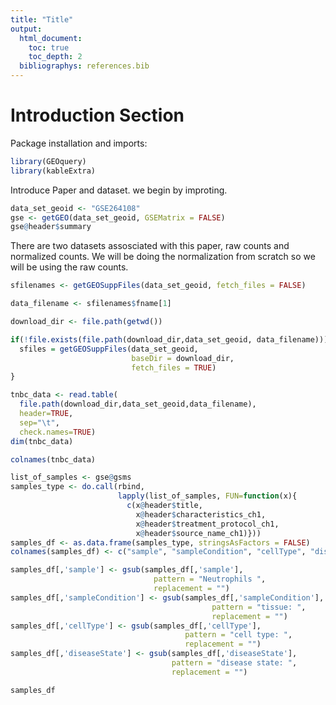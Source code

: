 ```yaml
---
title: "Title"
output: 
  html_document:
    toc: true
    toc_depth: 2
  bibliographys: references.bib
---
```


# Introduction Section

Package installation and imports:
```r
library(GEOquery)
library(kableExtra)
```

Introduce Paper and dataset. we begin by improting.

```r
data_set_geoid <- "GSE264108"
gse <- getGEO(data_set_geoid, GSEMatrix = FALSE)
gse@header$summary
```

There are two datasets assosciated with this paper, raw counts and normalized counts. We will be doing the normalization from scratch so we will be using the raw counts.

```r
sfilenames <- getGEOSuppFiles(data_set_geoid, fetch_files = FALSE)

data_filename <- sfilenames$fname[1]

download_dir <- file.path(getwd())

if(!file.exists(file.path(download_dir,data_set_geoid, data_filename))){
  sfiles = getGEOSuppFiles(data_set_geoid,
                           baseDir = download_dir, 
                           fetch_files = TRUE)
}

tnbc_data <- read.table(
  file.path(download_dir,data_set_geoid,data_filename),
  header=TRUE,
  sep="\t",
  check.names=TRUE)
dim(tnbc_data)

```


```r
colnames(tnbc_data)
```

```r
list_of_samples <- gse@gsms
samples_type <- do.call(rbind, 
                        lapply(list_of_samples, FUN=function(x){
                          c(x@header$title,
                            x@header$characteristics_ch1,
                            x@header$treatment_protocol_ch1,
                            x@header$source_name_ch1)}))
samples_df <- as.data.frame(samples_type, stringsAsFactors = FALSE)
colnames(samples_df) <- c("sample", "sampleCondition", "cellType", "diseaseState", "treatmentProtocol", "sampleType")
```

```r
samples_df[,'sample'] <- gsub(samples_df[,'sample'],
                                pattern = "Neutrophils ",
                                replacement = "")
samples_df[,'sampleCondition'] <- gsub(samples_df[,'sampleCondition'],
                                             pattern = "tissue: ",
                                             replacement = "")
samples_df[,'cellType'] <- gsub(samples_df[,'cellType'],
                                       pattern = "cell type: ",
                                       replacement = "")
samples_df[,'diseaseState'] <- gsub(samples_df[,'diseaseState'],
                                    pattern = "disease state: ",
                                    replacement = "")

samples_df
```